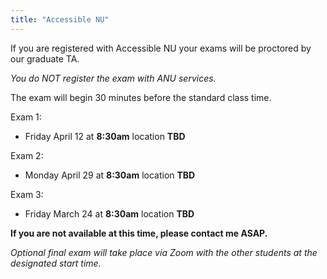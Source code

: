 ```yaml
---
title: "Accessible NU"
---
```


If you are registered with Accessible NU your exams will be proctored by our graduate TA.

*You do NOT register the exam with ANU services.*

The exam will begin 30 minutes before the standard class time.

Exam 1:

-   Friday April 12 at **8:30am** location **TBD**

Exam 2:

-   Monday April 29 at **8:30am** location **TBD**

Exam 3:

-   Friday March 24 at **8:30am** location **TBD**

**If you are not available at this time, please contact me ASAP.**

*Optional final exam will take place via Zoom with the other students at the designated start time.*
